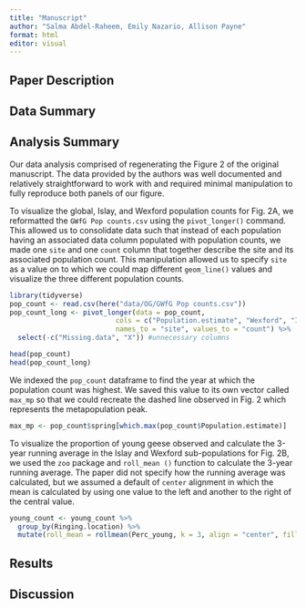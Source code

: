 ```yaml
---
title: "Manuscript"
author: "Salma Abdel-Raheem, Emily Nazario, Allison Payne"
format: html
editor: visual
---
```


## Paper Description

## Data Summary

## Analysis Summary

Our data analysis comprised of regenerating the Figure 2 of the original manuscript. The data provided by the authors was well documented and relatively straightforward to work with and required minimal manipulation to fully reproduce both panels of our figure.

To visualize the global, Islay, and Wexford population counts for Fig. 2A, we reformatted the `GWfG Pop counts.csv` using the `pivot_longer()` command. This allowed us to consolidate data such that instead of each population having an associated data column populated with population counts, we made one `site` and one `count` column that together describe the site and its associated population count. This manipulation allowed us to specify `site` as a value on to which we could map different `geom_line()` values and visualize the three different population counts.

```r
library(tidyverse)
pop_count <- read.csv(here("data/OG/GWfG Pop counts.csv"))
pop_count_long <- pivot_longer(data = pop_count, 
                          cols = c("Population.estimate", "Wexford", "Islay"), 
                          names_to = "site", values_to = "count") %>% 
  select(-c("Missing.data", "X")) #unnecessary columns

head(pop_count)
head(pop_count_long)
```

We indexed the `pop_count` dataframe to find the year at which the population count was highest. We saved this value to its own vector called `max_mp` so that we could recreate the dashed line observed in Fig. 2 which represents the metapopulation peak.

```r
max_mp <- pop_count$spring[which.max(pop_count$Population.estimate)]
```

To visualize the proportion of young geese observed and calculate the 3-year running average in the Islay and Wexford sub-populations for Fig. 2B, we used the `zoo` package and `roll_mean ()` function to calculate the 3-year running average. The paper did not specify how the running average was calculated, but we assumed a default of `center` alignment in which the mean is calculated by using one value to the left and another to the right of the central value.

```r
young_count <- young_count %>%
  group_by(Ringing.location) %>%
  mutate(roll_mean = rollmean(Perc_young, k = 3, align = "center", fill = NA))
```

## Results

## Discussion
